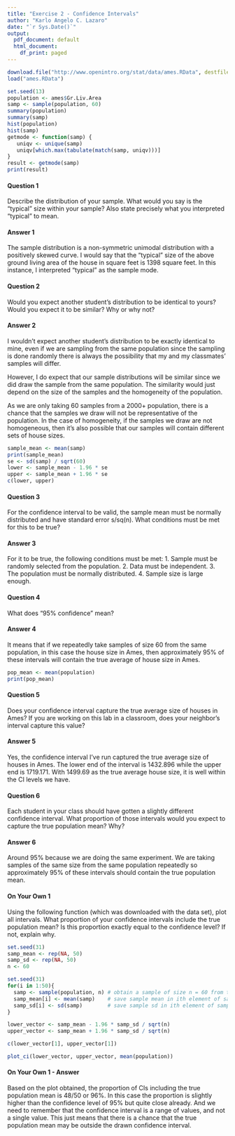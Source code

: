 ```yaml
---
title: "Exercise 2 - Confidence Intervals"
author: "Karlo Angelo C. Lazaro"
date: "`r Sys.Date()`"
output:
  pdf_document: default
  html_document:
    df_print: paged
---
```


```r
download.file("http://www.openintro.org/stat/data/ames.RData", destfile = "ames.RData")
load("ames.RData")
```

```r
set.seed(13)
population <- ames$Gr.Liv.Area
samp <- sample(population, 60)
summary(population)
summary(samp)
hist(population)
hist(samp)
getmode <- function(samp) {
   uniqv <- unique(samp)
   uniqv[which.max(tabulate(match(samp, uniqv)))]
}
result <- getmode(samp)
print(result)

```

#### Question 1

Describe the distribution of your sample. What would you say is the “typical” size within your sample? Also state precisely what you interpreted “typical” to mean.

#### Answer 1

The sample distribution is a non-symmetric unimodal distribution with a positively skewed curve. I would say that the "typical" size of the above ground living area of the house in square feet is 1398 square feet. In this instance, I interpreted "typical" as the sample mode.

#### Question 2

Would you expect another student’s distribution to be identical to yours? Would you expect it to be similar? Why or why not?

#### Answer 2

I wouldn't expect another student's distribution to be exactly identical to mine, even if we are sampling from the same population since the sampling is done randomly there is always the possibility that my and my classmates' samples will differ. 

However, I do expect that our sample distributions will be similar since we did draw the sample from the same population. The similarity would just depend on the size of the samples and the homogeneity of the population. 

As we are only taking 60 samples from a 2000+ population, there is a chance that the samples we draw will not be representative of the population. In the case of homogeneity, if the samples we draw are not homogeneous, then it's also possible that our samples will contain different sets of house sizes.

```r
sample_mean <- mean(samp)
print(sample_mean)
se <- sd(samp) / sqrt(60)
lower <- sample_mean - 1.96 * se
upper <- sample_mean + 1.96 * se
c(lower, upper)
```

#### Question 3

For the confidence interval to be valid, the sample mean must be normally distributed and have standard error s/sq(n). What conditions must be met for this to be true?

#### Answer 3

For it to be true, the following conditions must be met:
1. Sample must be randomly selected from the population.
2. Data must be independent.
3. The population must be normally distributed.
4. Sample size is large enough.

#### Question 4

What does “95% confidence” mean?

#### Answer 4

It means that if we repeatedly take samples of size 60 from the same population, in this case the house size in Ames, then approximately 95% of these intervals will contain the true average of house size in Ames.

```r
pop_mean <- mean(population)
print(pop_mean)
```


#### Question 5

Does your confidence interval capture the true average size of houses in Ames? If you are working on this lab in a classroom, does your neighbor’s interval capture this value?

#### Answer 5

Yes, the confidence interval I've run captured the true average size of houses in Ames. The lower end of the interval is 1432.896 while the upper end is 1719.171. With 1499.69 as the true average house size, it is well within the CI levels we have.

#### Question 6

Each student in your class should have gotten a slightly different confidence interval. What proportion of those intervals would you expect to capture the true population mean? Why? 

#### Answer 6
Around 95% because we are doing the same experiment. We are taking samples of the same size from the same population repeatedly so approximately 95% of these intervals should contain the true population mean.

#### On Your Own 1
Using the following function (which was downloaded with the data set), plot all intervals. What proportion of your confidence intervals include the true population mean? Is this proportion exactly equal to the confidence level? If not, explain why.

```r
set.seed(31)
samp_mean <- rep(NA, 50)
samp_sd <- rep(NA, 50)
n <- 60
```

```r
set.seed(31)
for(i in 1:50){
  samp <- sample(population, n) # obtain a sample of size n = 60 from the population
  samp_mean[i] <- mean(samp)    # save sample mean in ith element of samp_mean
  samp_sd[i] <- sd(samp)        # save sample sd in ith element of samp_sd
}
```

```r
lower_vector <- samp_mean - 1.96 * samp_sd / sqrt(n) 
upper_vector <- samp_mean + 1.96 * samp_sd / sqrt(n)
```

```r
c(lower_vector[1], upper_vector[1])
```

```r
plot_ci(lower_vector, upper_vector, mean(population))
```

#### On Your Own 1 - Answer
Based on the plot obtained, the proportion of CIs including the true population mean is 48/50 or 96%. In this case the proportion is slightly higher than the confidence level of 95% but quite close already. And we need to remember that the confidence interval is a range of values, and not a single value. This just means that there is a chance that the true population mean may be outside the drawn confidence interval.